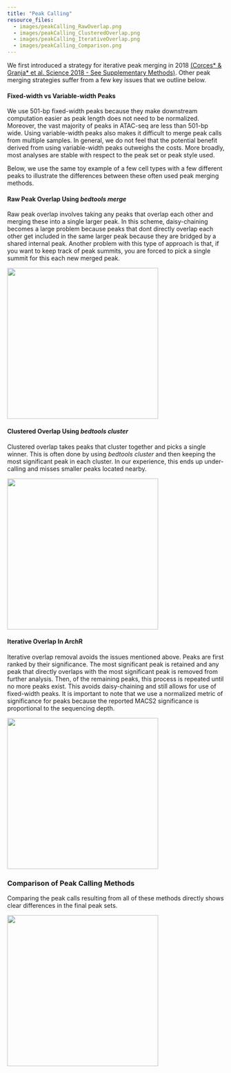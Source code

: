 ```yaml
---
title: "Peak Calling"
resource_files:
  - images/peakCalling_RawOverlap.png
  - images/peakCalling_ClusteredOverlap.png
  - images/peakCalling_IterativeOverlap.png
  - images/peakCalling_Comparison.png
---
```


We first introduced a strategy for iterative peak merging in 2018 [(Corces* & Granja* et al. Science 2018 - See Supplementary Methods)](https://science.sciencemag.org/content/362/6413/eaav1898). Other peak merging strategies suffer from a few key issues that we outline below.

#### Fixed-width vs Variable-width Peaks
We use 501-bp fixed-width peaks because they make downstream computation easier as peak length does not need to be normalized. Moreover, the vast majority of peaks in ATAC-seq are less than 501-bp wide. Using variable-width peaks also makes it difficult to merge peak calls from multiple samples. In general, we do not feel that the potential benefit derived from using variable-width peaks outweighs the costs. More broadly, most analyses are stable with respect to the peak set or peak style used.

Below, we use the same toy example of a few cell types with a few different peaks to illustrate the differences between these often used peak merging methods.

#### Raw Peak Overlap Using _bedtools merge_

Raw peak overlap involves taking any peaks that overlap each other and merging these into a single larger peak. In this scheme, daisy-chaining becomes a large problem because peaks that dont directly overlap each other get included in the same larger peak because they are bridged by a shared internal peak. Another problem with this type of approach is that, if you want to keep track of peak summits, you are forced to pick a single summit for this each new merged peak.

![](peakCalling_RawOverlap.png){width=350px}

#### Clustered Overlap Using _bedtools cluster_

Clustered overlap takes peaks that cluster together and picks a single winner. This is often done by using _bedtools cluster_ and then keeping the most significant peak in each cluster. In our experience, this ends up under-calling and misses smaller peaks located nearby.

![](peakCalling_ClusteredOverlap.png){width=350px}

#### Iterative Overlap In ArchR

Iterative overlap removal avoids the issues mentioned above. Peaks are first ranked by their significance. The most significant peak is retained and any peak that directly overlaps with the most significant peak is removed from further analysis. Then, of the remaining peaks, this process is repeated until no more peaks exist. This avoids daisy-chaining and still allows for use of fixed-width peaks. It is important to note that we use a normalized metric of significance for peaks because the reported MACS2 significance is proportional to the sequencing depth.

![](peakCalling_IterativeOverlap.png){width=350px}

### Comparison of Peak Calling Methods

Comparing the peak calls resulting from all of these methods directly shows clear differences in the final peak sets.

![](peakCalling_Comparison.png){width=350px}